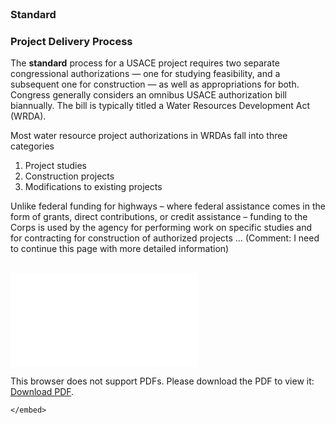 <html>
	<head>
		<meta name="viewport" content="width=device-width, initial-scale=1.0">
		<meta charset="utf-8" />
		<link rel="stylesheet" type="text/css" href="css/style.css" />
		<title>Standard Project Delivery Process</title>
	</head>
<body>
<br>
<h3><strong>Standard</strong></h3>
<h3>Project Delivery Process</h3>

<p>The <strong>standard</strong> process for a USACE project requires two separate congressional authorizations — one for studying feasibility, and a subsequent one for construction — as well as appropriations for both. Congress generally considers an omnibus USACE authorization bill biannually. The bill is typically titled a Water Resources Development Act (WRDA). </p>

<p>Most water resource project authorizations in WRDAs fall into three categories</p>

<ol>
	<li>Project studies</li>
	<li>Construction projects</li>
	<li>Modifications to existing projects</li>
</ol>

<p>Unlike federal funding for highways – where federal assistance comes in the form of grants, direct contributions, or credit assistance – funding to the Corps is used by the agency for performing work on specific studies and for contracting for construction of authorized projects … (Comment: I need to continue this page with more detailed information)</p>
<br>
<object data="standard.pdf" type="application/pdf" width="1000px" height="1000px">
    <embed src="standard.pdf">
        <p>This browser does not support PDFs. Please download the PDF to view it: <a href="standard.pdf">Download PDF</a>.</p>
    </embed>
</object>
</body>
</html>

